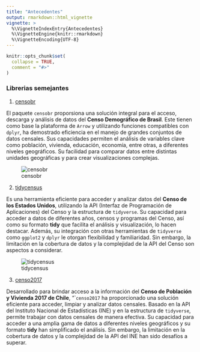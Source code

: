 ```yaml
---
title: "Antecedentes"
output: rmarkdown::html_vignette
vignette: >
  %\VignetteIndexEntry{Antecedentes}
  %\VignetteEngine{knitr::rmarkdown}
  %\VignetteEncoding{UTF-8}
---
```


```r
knitr::opts_chunk$set(
  collapse = TRUE,
  comment = "#>"
)
```

### Librerias semejantes

1. [censobr](https://github.com/ipeaGIT/censobr/)

El paquete `censobr` proporsiona una solución integral para el acceso, descarga y análisis de datos del **Censo Demográfico de Brasil**. Este tienen como base la plataforma de `Arrow` y utilizando funciones compatibles con `dplyr`, ha demostrado eficiencia en el manejo de grandes conjuntos de datos censales. Sus capacidades permiten el análisis de variables clave como población, vivienda, educación, economía, entre otras, a diferentes niveles geográficos. Su facilidad para comparar datos entre distintas unidades geográficas y para crear visualizaciones complejas.

![censobr](images/censobr.png )

2. [tidycensus](https://github.com/walkerke/tidycensus)

Es una herramienta eficiente para acceder y analizar datos del **Censo de los Estados Unidos**, utilizando la API (Interfaz de Programación de Aplicaciones) del Censo y la estructura de `tidyverse`. Su capacidad para acceder a datos de diferentes años, censos y programas del Censo, así como su formato **tidy** que facilita el análisis y visualización, lo hacen destacar. Además, su integración con otras herramientas de `tidyverse` como `ggplot2` y `dplyr` le otorgan flexibilidad y familiaridad. Sin embargo, la limitación en la cobertura de datos y la complejidad de la API del Censo son aspectos a considerar.


![tidycensus](images/tidycensus.png)

3. [censo2017](https://github.com/ropensci/censo2017/)

Desarrollado para brindar acceso a la información del **Censo de Población y Vivienda 2017 de Chile**, "``censo2017` ha proporcionado una solución eficiente para acceder, limpiar y analizar datos censales. Basado en la API del Instituto Nacional de Estadísticas (INE) y en la estructura de `tidyverse`, permite trabajar con datos censales de manera efectiva. Su capacidad para acceder a una amplia gama de datos a diferentes niveles geográficos y su formato **tidy** han simplificado el análisis. Sin embargo, la limitación en la cobertura de datos y la complejidad de la API del INE han sido desafíos a superar.


